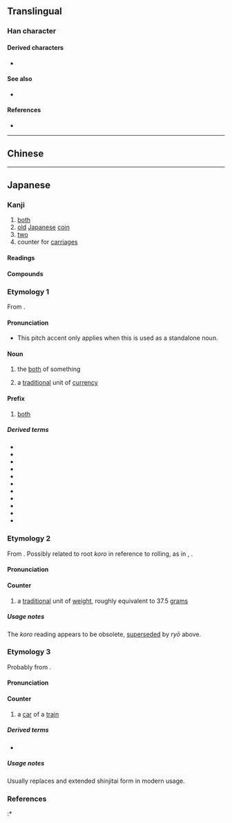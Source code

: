 {{also|兩|两}}
{{character info}}
==Translingual==
{{Han simplified forms|兩|両|两}}

===Han character===
{{Han char|rn=1|rad=一|as=05|sn=6|four=1022.7|canj=MUB|ids=⿱一⿻冂山,⿻⿱一山冂,⿻山⿱一冂}}

====Derived characters====
* {{l|mul|[[𠈓]], [[輌]]}}

====See also====
* {{l|mul|[[満]], [[𭱩]], [[𥈞]]}}

====References====
* {{Han ref|kx=0078.101|dkj=00046|dj=0157.070|hdz=10019.010|uh=4E21|ud=20001}}

----

==Chinese==
{{zh-see|兩|dsv}}

----

==Japanese==

===Kanji===
{{ja-kanji forms|両|兩}}
{{ja-kanji|grade=3|rs=一05|kyu=兩}}

# [[both]]
# [[old]] [[Japanese]] [[coin]]
# [[two]]
# counter for [[carriage]]s

====Readings====
{{ja-readings
|goon=りょう<りやう
|kanon=りょう<りやう
|toon=りゃん
|kun=ころ-, ふた-つ, もろ-
}}

====Compounds====
{{der3|ja|両性説|一両|十両|千両|{{ja-l|両々}}, {{ja-l|両両}}|両院|両家|両蓋|両岸|両眼|両義|両脚|両極|両軍|両舷|両虎|両口|両国|両三|両氏|両耳|両社|両者|両手|両種|両親|両人|両刃|両性|両成敗|両棲|両生|両舌|両前|両全|両像|両側|両足|両袖|両損|両替|両端|両断|両天秤|両度|両党|両刀|両頭|両得|両凸|進退両難|両日|硬軟両派|{{ja-l|両肌}}, {{ja-l|両膚}}|両膝|両肘|両部神道|両分|両陛下|両便|両名|両面|両目|両雄|両様|両洋|両用|両翼|両立|両輪|両隣|両論|両脇|両腕|両方|両開き|両建て|両差し|両思い|両切り|車両}}

===Etymology 1===
<div style="float:right;">
{{wikipedia|lang=ja|両|両 (as both weight and currency)}}
{{wikipedia|Ryō|Ryō (as a unit of currency)}}
{{wikipedia|Tael|Tael (''ryō'' or ''koro'' as a unit of weight)}}
</div>
{{ja-kanjitab|yomi=o|りょう}}
From {{der|ja|ltc|sort=りょう|兩|tr=lɨɐŋ<sup>H</sup>||two, both}}.

====Pronunciation====
{{ja-pron|yomi=goon|りょう|acc=1|acc_ref=DJR}}
* This pitch accent only applies when this is used as a standalone noun.

====Noun====
{{ja-noun|りょう|hhira=りやう}}

# the [[both]] of something
#: {{ja-usex|'''両'''の手で|'''りょう''' の て で|with '''both''' hands}}
# a [[traditional]] unit of [[currency]]

====Prefix====
{{ja-pos|prefix|りょう|hhira=りやう}}

# [[both]]

=====Derived terms=====
{{top3}}
* {{ja-r|両%足|りょう%あし}}
* {{ja-r|両%腕|りょう%うで}}
* {{ja-r|両%側|りょう%がわ}}
* {{ja-r|両%利き|りょう%きき}}
* {{ja-r|両%手|りょう%て}}
* {{ja-r|両%隣|りょう%どなり}}
* {{ja-r|両%耳|りょう%みみ}}
* {{ja-r|両%目|りょう%め}}
* {{ja-r|両%親|りょう%しん}}
* {{ja-r|両%極|りょう%きょく}}
* {{ja-r|両%替|りょう%がえ}}
{{bottom}}

===Etymology 2===
{{ja-kanjitab|yomi=k|ころ}}
From {{inh|ja|ojp|sort=ころ|-}}. Possibly related to root ''koro'' in reference to rolling, as in {{m|ja|転ぶ|tr=korobu||to tumble, to fall; to roll}}, {{m|ja|ころころ|tr=korokoro||rollingly}}.

====Pronunciation====
{{ja-pron|yomi=k|ころ}}

====Counter====
{{ja-pos|counter|ころ}}

# {{lb|ja|sort=ころ|obsolete}} a [[traditional]] unit of [[weight]], roughly equivalent to 37.5 [[gram]]s

=====Usage notes=====
The ''koro'' reading appears to be obsolete, [[supersede]]d by ''ryō'' above.

===Etymology 3===
{{ja-kanjitab|yomi=o|りょう|alt=輛,輌}}
Probably from {{der|ja|ltc|sort=りょう|輛|tr=lɨɐŋ<sup>H</sup>?|pos=counter for vehicles}}.

====Pronunciation====
{{ja-pron|yomi=kanon|りょう}}

====Counter====
{{ja-pos|counter|りょう|hhira=りやう}}

# a [[car]] of a [[train]]
#: {{ja-usex|この電%車は六%'''両'''%編%成です。|この でん%しゃ は ろく%'''りょう'''% へん%せい です。|This train consists of six '''cars'''.}}

=====Derived terms=====
{{top3}}
* {{ja-r|車%両|しゃ%りょう}}
{{bottom}}

=====Usage notes=====
Usually replaces {{m|ja|輛}} and extended shinjitai form {{m|ja|輌}} in modern usage.

===References===
<references/>
:* {{R:Kokugo Dai Jiten}}

{{c|ja|Two|sort=りょう}}